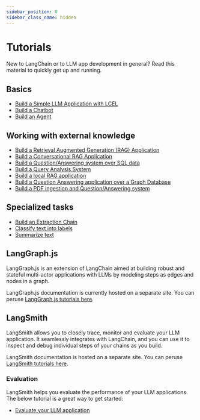 ```yaml
---
sidebar_position: 0
sidebar_class_name: hidden
---
```


# Tutorials

New to LangChain or to LLM app development in general? Read this material to quickly get up and running.

## Basics

- [Build a Simple LLM Application with LCEL](/docs/tutorials/llm_chain)
- [Build a Chatbot](/docs/tutorials/chatbot)
- [Build an Agent](/docs/tutorials/agents)

## Working with external knowledge

- [Build a Retrieval Augmented Generation (RAG) Application](/docs/tutorials/rag)
- [Build a Conversational RAG Application](/docs/tutorials/qa_chat_history)
- [Build a Question/Answering system over SQL data](/docs/tutorials/sql_qa)
- [Build a Query Analysis System](/docs/tutorials/query_analysis)
- [Build a local RAG application](/docs/tutorials/local_rag)
- [Build a Question Answering application over a Graph Database](/docs/tutorials/graph)
- [Build a PDF ingestion and Question/Answering system](/docs/tutorials/pdf_qa/)

## Specialized tasks

- [Build an Extraction Chain](/docs/tutorials/extraction)
- [Classify text into labels](/docs/tutorials/classification)
- [Summarize text](/docs/tutorials/summarization)

## LangGraph.js

LangGraph.js is an extension of LangChain aimed at
building robust and stateful multi-actor applications with LLMs by modeling steps as edges and nodes in a graph.

LangGraph.js documentation is currently hosted on a separate site.
You can peruse [LangGraph.js tutorials here](https://langchain-ai.github.io/langgraphjs/tutorials/).

## LangSmith

LangSmith allows you to closely trace, monitor and evaluate your LLM application.
It seamlessly integrates with LangChain, and you can use it to inspect and debug individual steps of your chains as you build.

LangSmith documentation is hosted on a separate site.
You can peruse [LangSmith tutorials here](https://docs.smith.langchain.com/tutorials/).

### Evaluation

LangSmith helps you evaluate the performance of your LLM applications. The below tutorial is a great way to get started:

- [Evaluate your LLM application](https://docs.smith.langchain.com/tutorials/Developers/evaluation)
